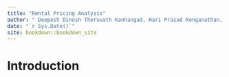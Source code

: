 ```yaml
--- 
title: "Rental Pricing Analysis"
author: " Deepesh Dinesh Theruvath Kanhangad, Hari Prasad Renganathan, Karveandhan Palanisamy"
date: "`r Sys.Date()`"
site: bookdown::bookdown_site
---
```


# Introduction

